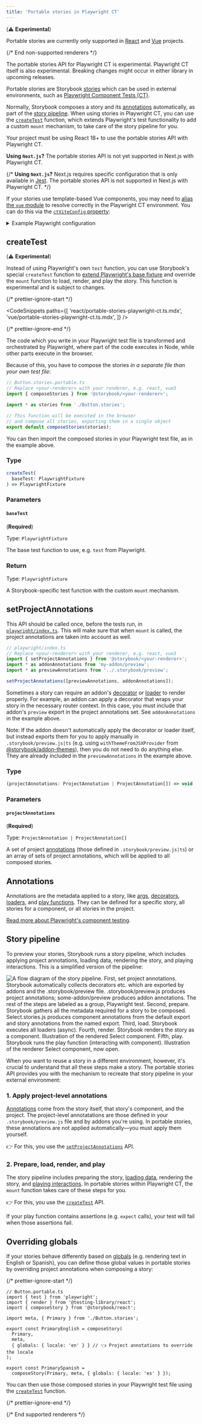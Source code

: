 ```yaml
---
title: 'Portable stories in Playwright CT'
---
```



(⚠️ **Experimental**)

<If notRenderer={SUPPORTED_RENDERERS}>

<Callout variant="info">

Portable stories are currently only supported in [React](?renderer=react) and [Vue](?renderer=vue) projects.

</Callout>

{/* End non-supported renderers */}

</If>

<If renderer={SUPPORTED_RENDERERS}>

<Callout variant="info">

The portable stories API for Playwright CT is experimental. Playwright CT itself is also experimental. Breaking changes might occur in either library in upcoming releases.

</Callout>

Portable stories are Storybook [stories](../writing-stories/index.md) which can be used in external environments, such as [Playwright Component Tests (CT)](https://playwright.dev/docs/test-components).

Normally, Storybook composes a story and its [annotations](#annotations) automatically, as part of the [story pipeline](#story-pipeline). When using stories in Playwright CT, you can use the [`createTest`](#createtest) function, which extends Playwright's test functionality to add a custom `mount` mechanism, to take care of the story pipeline for you.

<If renderer="react">

<Callout variant="warning">

Your project must be using React 18+ to use the portable stories API with Playwright CT.

**Using `Next.js`?** The portable stories API is not yet supported in Next.js with Playwright CT.

{/* **Using `Next.js`?** Next.js requires specific configuration that is only available in [Jest](./portable-stories-jest.md). The portable stories API is not supported in Next.js with Playwright CT. */}

</Callout>

</If>

<If renderer="vue">

<Callout variant="info">

If your stories use template-based Vue components, you may need to [alias the `vue` module](https://vuejs.org/guide/scaling-up/tooling#note-on-in-browser-template-compilation) to resolve correctly in the Playwright CT environment. You can do this via the [`ctViteConfig` property](https://playwright.dev/docs/test-components#i-have-a-project-that-already-uses-vite-can-i-reuse-the-config):

<details>
<summary>Example Playwright configuration</summary>

```ts
// playwright-config.ts
import { defineConfig } from '@playwright/experimental-ct-vue';

export default defineConfig({
  ctViteConfig: {
    resolve: {
      alias: {
        vue: 'vue/dist/vue.esm-bundler.js',
      },
    },
  },
});
```

</details>

</Callout>

</If>

## createTest

(⚠️ **Experimental**)

Instead of using Playwright's own `test` function, you can use Storybook's special `createTest` function to [extend Playwright's base fixture](https://playwright.dev/docs/test-fixtures#creating-a-fixture) and override the `mount` function to load, render, and play the story. This function is experimental and is subject to changes.

{/* prettier-ignore-start */}

<CodeSnippets
  paths={[
    'react/portable-stories-playwright-ct.ts.mdx',
    'vue/portable-stories-playwright-ct.ts.mdx',
  ]}
/>

{/* prettier-ignore-end */}

<Callout icon="ℹ️">

The code which you write in your Playwright test file is transformed and orchestrated by Playwright, where part of the code executes in Node, while other parts execute in the browser.

Because of this, you have to compose the stories _in a separate file than your own test file_:

```ts
// Button.stories.portable.ts
// Replace <your-renderer> with your renderer, e.g. react, vue3
import { composeStories } from '@storybook/<your-renderer>';

import * as stories from './Button.stories';

// This function will be executed in the browser
// and compose all stories, exporting them in a single object
export default composeStories(stories);
```

You can then import the composed stories in your Playwright test file, as in the example above.

</Callout>

### Type

```ts
createTest(
  baseTest: PlaywrightFixture
) => PlaywrightFixture
```

### Parameters

#### `baseTest`

(**Required**)

Type: `PlaywrightFixture`

The base test function to use, e.g. `test` from Playwright.

### Return

Type: `PlaywrightFixture`

A Storybook-specific test function with the custom `mount` mechanism.

## setProjectAnnotations

This API should be called once, before the tests run, in [`playwright/index.ts`](https://playwright.dev/docs/test-components#step-1-install-playwright-test-for-components-for-your-respective-framework). This will make sure that when `mount` is called, the project annotations are taken into account as well.

```ts
// playwright/index.ts
// Replace <your-renderer> with your renderer, e.g. react, vue3
import { setProjectAnnotations } from '@storybook/<your-renderer>';
import * as addonAnnotations from 'my-addon/preview';
import * as previewAnnotations from '../.storybook/preview';

setProjectAnnotations([previewAnnotations, addonAnnotations]);
```

<Callout variant="warning">

Sometimes a story can require an addon's [decorator](../writing-stories/decorators.md) or [loader](../writing-stories/loaders.md) to render properly. For example, an addon can apply a decorator that wraps your story in the necessary router context. In this case, you must include that addon's `preview` export in the project annotations set. See `addonAnnotations` in the example above.

Note: If the addon doesn't automatically apply the decorator or loader itself, but instead exports them for you to apply manually in `.storybook/preview.js|ts` (e.g. using `withThemeFromJSXProvider` from [@storybook/addon-themes](https://github.com/storybookjs/storybook/blob/next/code/addons/themes/docs/api.md#withthemefromjsxprovider)), then you do not need to do anything else. They are already included in the `previewAnnotations` in the example above.

</Callout>

### Type

```ts
(projectAnnotations: ProjectAnnotation | ProjectAnnotation[]) => void
```

### Parameters

#### `projectAnnotations`

(**Required**)

Type: `ProjectAnnotation | ProjectAnnotation[]`

A set of project [annotations](#annotations) (those defined in `.storybook/preview.js|ts`) or an array of sets of project annotations, which will be applied to all composed stories.

## Annotations

Annotations are the metadata applied to a story, like [args](../writing-stories/args.md), [decorators](../writing-stories/decorators.md), [loaders](../writing-stories/loaders.md), and [play functions](../writing-stories/play-function.md). They can be defined for a specific story, all stories for a component, or all stories in the project.

<Callout variant="info">

[Read more about Playwright's component testing](https://playwright.dev/docs/test-components#test-stories).

</Callout>

## Story pipeline

To preview your stories, Storybook runs a story pipeline, which includes applying project annotations, loading data, rendering the story, and playing interactions. This is a simplified version of the pipeline:

![A flow diagram of the story pipeline. First, set project annotations. Storybook automatically collects decorators etc. which are exported by addons and the .storybook/preview file. .storybook/preview.js produces project annotations; some-addon/preview produces addon annotations. The rest of the steps are labeled as a group, Playwright test. Second, prepare. Storybook gathers all the metadata required for a story to be composed. Select.stories.js produces component annotations from the default export and story annotations from the named export. Third, load. Storybook executes all loaders (async). Fourth, render. Storybook renders the story as a component. Illustration of the rendered Select component. Fifth, play. Storybook runs the play function (interacting with component). Illustration of the renderer Select component, now open.](story-pipeline-playwright-ct.png)

When you want to reuse a story in a different environment, however, it's crucial to understand that all these steps make a story. The portable stories API provides you with the mechanism to recreate that story pipeline in your external environment:

### 1. Apply project-level annotations

[Annotations](#annotations) come from the story itself, that story's component, and the project. The project-level annotatations are those defined in your `.storybook/preview.js` file and by addons you're using. In portable stories, these annotations are not applied automatically—you must apply them yourself.

👉 For this, you use the [`setProjectAnnotations`](#setprojectannotations) API.

### 2. Prepare, load, render, and play

The story pipeline includes preparing the story, [loading data](../writing-stories/loaders.md), rendering the story, and [playing interactions](../essentials/interactions.md#play-function-for-interactions). In portable stories within Playwright CT, the `mount` function takes care of these steps for you.

👉 For this, you use the [`createTest`](#createtest) API.

<Callout variant="info">

If your play function contains assertions (e.g. `expect` calls), your test will fail when those assertions fail.

</Callout>

## Overriding globals

If your stories behave differently based on [globals](../essentials/toolbars-and-globals.md#globals) (e.g. rendering text in English or Spanish), you can define those global values in portable stories by overriding project annotations when composing a story:

{/* prettier-ignore-start */}

```tsx
// Button.portable.ts
import { test } from 'playwright';
import { render } from '@testing-library/react';
import { composeStory } from '@storybook/react';

import meta, { Primary } from './Button.stories';

export const PrimaryEnglish = composeStory(
  Primary,
  meta,
  { globals: { locale: 'en' } } // 👈 Project annotations to override the locale
);

export const PrimarySpanish =
  composeStory(Primary, meta, { globals: { locale: 'es' } });
```

You can then use those composed stories in your Playwright test file using the [`createTest`](#createtest) function.

{/* prettier-ignore-end */}

{/* End supported renderers */}

</If>
